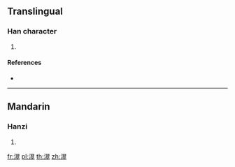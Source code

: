 {{character info/new}}
==Translingual==

===Han character===
{{Han char|rn=85|rad=水|as=14|sn=17|four=37148|canj=ESMJ|ids=⿰氵翠}}

# {{defn|Han|sort=水14}}

====References====
* {{Han ref|kx=0656.090|dkj=18505|dj=1066.130|hdz=31774.110|uh=6FE2|ud=28642|bh=ED5A|bd=60762}}

----

==Mandarin==

===Hanzi===
{{cmn-hanzi|pin=[[cháo]] ([[chao2]]), [[dào]] ([[dao4]]), [[shòu]] ([[shou4]]), [[táo]] ([[tao2]]), [[zuǐ]] ([[zui3]])|wg=ch'ao<sup>2</sup>, tao<sup>4</sup>, shou<sup>4</sup>, t'ao<sup>2</sup>, tsui<sup>3</sup>}}

# {{defn|lang=cmn|sort=水14}}

[[fr:濢]]
[[pl:濢]]
[[th:濢]]
[[zh:濢]]